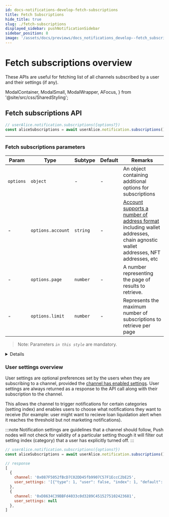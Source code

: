 ```yaml
---
id: docs-notifications-develop-fetch-subscriptions
title: Fetch Subscriptions
hide_title: true
slug: ./fetch-subscriptions
displayed_sidebar: pushNotificationSidebar
sidebar_position: 8
image: '/assets/docs/previews/docs_notifications_develop--fetch_subscriptions.png'
---
```


# Fetch subscriptions overview

These APIs are useful for fetching list of all channels subscribed by a user and their settings (if any).

<head>
  <title>
    {'Fetch Subscriptions | Push Notifications | Push Documentation'}
  </title>
</head>

  ModalContainer,
  ModalSmall,
  ModalWrapper,
  AFocus,
} from '@site/src/css/SharedStyling';

## Fetch subscriptions API

<Tabs className="codetabs" groupId="code-examples">
  <TabItem value="js" attributes={{className: "codetab js"}} default>

```typescript
// userAlice.notification.subscriptions({options?})
const aliceSubscriptions = await userAlice.notification.subscriptions();
```

  </TabItem>
</Tabs>

---

### Fetch subscriptions parameters

| Param     | Type              | Subtype  | Default | Remarks                                                                                                                                                                                                          |
| --------- | ----------------- | -------- | ------- | ---------------------------------------------------------------------------------------------------------------------------------------------------------------------------------------------------------------- |
| `options` | `object`          | -        | -       | An object containing additional options for subscriptions                                                                                                                                                        |
| -         | `options.account` | `string` | -       | [Account supports a number of address format](/docs/notifications/important-concepts/#types-of-supported-wallet-address-account) including wallet addresses, chain agnostic wallet addresses, NFT addresses, etc |
| -         | `options.page`    | `number` | -       | A number representing the page of results to retrieve.                                                                                                                                                           |
| -         | `options.limit`   | `number` | -       | Represents the maximum number of subscriptions to retrieve per page                                                                                                                                              |

> Note: Parameters _`in this style`_ are mandatory.

<Details summary="Expected response">

```typescript
[
  {
    channel: '0xD8634C39BBFd4033c0d3289C4515275102423681',
    user_settings: null,
  },
  {
    channel: '0x74415Bc4C4Bf4Baecc2DD372426F0a1D016Fa924',
    user_settings: null,
  },
  {
    channel: '0x087F5052fBcD7C02DD45fb9907C57F1EccC2bE25',
    user_settings:
      '[{"type": 1, "user": false, "index": 1, "default": false, "description": "test1"}, {"type": 2, "user": 25, "index": 2, "default": 25, "enabled": 1, "lowerLimit": 23, "upperLimit": 35, "description": "test3"}, {"type": 2, "user": 64, "index": 3, "default": 56, "enabled": 1, "lowerLimit": 43, "upperLimit": 78, "description": "test5"}]',
  },
];
```

</Details>

### User settings overview

User settings are optional preferences set by the users when they are subscribing to a channel, provided the [channel has enabled settings](/docs/notifications/build/fetch-subscriptions). User settings are always returned as a response to the API call along with their subscription to the channel.

This allows the channel to trigger notifications for certain categories (setting index) and enables users to choose what notifications they want to receive (for example: user might want to recieve loan liquidation alert when it reaches the threshold but not marketing notifications).

:::note
Notification settings are guidelines that a channel should follow, Push nodes will not check for validity of a particular setting though it will filter out setting index (category) that a user has explicitly turned off.
:::

```jsx
// userAlice.notification.subscriptions({options?})
const aliceSubscriptions = await userAlice.notification.subscriptions()

// response
[
  {
    channel: '0x087F5052fBcD7C02DD45fb9907C57F1EccC2bE25',
    user_settings: '[{"type": 1, "user": false, "index": 1, "default": false, "description": "test1"}, {"type": 2, "user": 25, "index": 2, "default": 25, "enabled": 1, "lowerLimit": 23, "upperLimit": 35, "description": "test3"}, {"type": 2, "user": 64, "index": 3, "default": 56, "enabled": 1, "lowerLimit": 43, "upperLimit": 78, "description": "test5"}]'
  },
  {
    channel: '0xD8634C39BBFd4033c0d3289C4515275102423681',
    user_settings: null
  },
]
```

